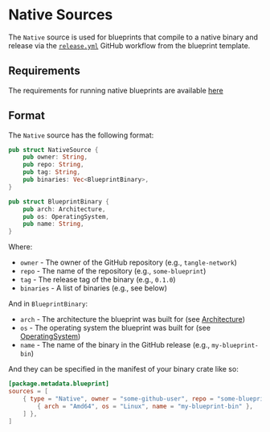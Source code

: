 # Native Sources

The `Native` source is used for blueprints that compile to a native binary and release via the [`release.yml`] GitHub workflow
from the blueprint template.

## Requirements

The requirements for running native blueprints are available [here](/operators/manager/requirements#native-sources)

## Format

The `Native` source has the following format:

```rust
pub struct NativeSource {
    pub owner: String,
    pub repo: String,
    pub tag: String,
    pub binaries: Vec<BlueprintBinary>,
}

pub struct BlueprintBinary {
    pub arch: Architecture,
    pub os: OperatingSystem,
    pub name: String,
}
```

Where:

- `owner` - The owner of the GitHub repository (e.g., `tangle-network`)
- `repo` - The name of the repository (e.g., `some-blueprint`)
- `tag` - The release tag of the binary (e.g., `0.1.0`)
- `binaries` - A list of binaries (e.g., see below)

And in `BlueprintBinary`:

- `arch` - The architecture the blueprint was built for (see [Architecture])
- `os` - The operating system the blueprint was built for (see [OperatingSystem])
- `name` - The name of the binary in the GitHub release (e.g., `my-blueprint-bin`)

And they can be specified in the manifest of your binary crate like so:

```toml
[package.metadata.blueprint]
sources = [
    { type = "Native", owner = "some-github-user", repo = "some-blueprint", tag = "0.1.0", binaries = [
        { arch = "Amd64", os = "Linux", name = "my-blueprint-bin" },
    ] },
]
```

[`release.yml`]: https://github.com/tangle-network/blueprint-template/blob/main/.github/workflows/release.yml
[Architecture]: https://docs.rs/tangle-subxt/latest/tangle_subxt/tangle_testnet_runtime/api/runtime_types/tangle_primitives/services/sources/enum.Architecture.html
[OperatingSystem]: https://docs.rs/tangle-subxt/latest/tangle_subxt/tangle_testnet_runtime/api/runtime_types/tangle_primitives/services/sources/enum.OperatingSystem.html
